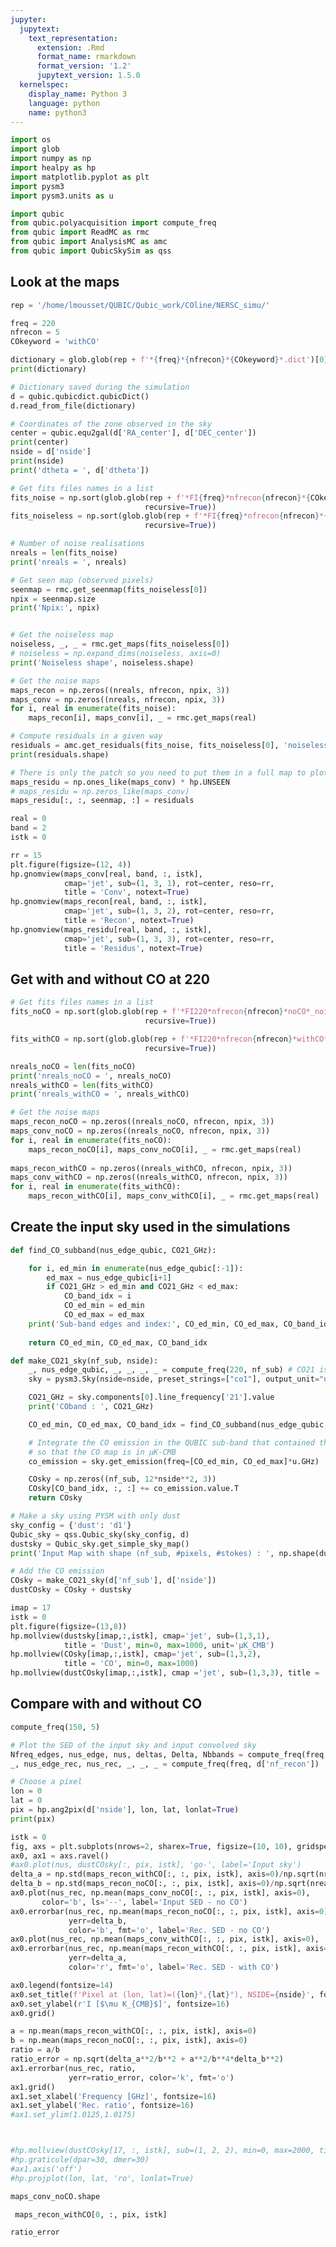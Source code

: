 ```yaml
---
jupyter:
  jupytext:
    text_representation:
      extension: .Rmd
      format_name: rmarkdown
      format_version: '1.2'
      jupytext_version: 1.5.0
  kernelspec:
    display_name: Python 3
    language: python
    name: python3
---
```


```python
import os
import glob
import numpy as np
import healpy as hp
import matplotlib.pyplot as plt
import pysm3
import pysm3.units as u

import qubic
from qubic.polyacquisition import compute_freq
from qubic import ReadMC as rmc
from qubic import AnalysisMC as amc
from qubic import QubicSkySim as qss
```

## Look at the maps

```python
rep = '/home/lmousset/QUBIC/Qubic_work/COline/NERSC_simu/'

freq = 220
nfrecon = 5
COkeyword = 'withCO'

dictionary = glob.glob(rep + f'*{freq}*{nfrecon}*{COkeyword}*.dict')[0]
print(dictionary)

# Dictionary saved during the simulation
d = qubic.qubicdict.qubicDict()
d.read_from_file(dictionary)

# Coordinates of the zone observed in the sky
center = qubic.equ2gal(d['RA_center'], d['DEC_center'])
print(center)
nside = d['nside']
print(nside)
print('dtheta = ', d['dtheta'])

# Get fits files names in a list
fits_noise = np.sort(glob.glob(rep + f'*FI{freq}*nfrecon{nfrecon}*{COkeyword}*_noiselessFalse*.fits', 
                              recursive=True))
fits_noiseless = np.sort(glob.glob(rep + f'*FI{freq}*nfrecon{nfrecon}*{COkeyword}*_noiselessTrue*.fits', 
                              recursive=True))

# Number of noise realisations
nreals = len(fits_noise)
print('nreals = ', nreals)

# Get seen map (observed pixels)
seenmap = rmc.get_seenmap(fits_noiseless[0])
npix = seenmap.size
print('Npix:', npix)



```

```python
# Get the noiseless map
noiseless, _, _ = rmc.get_maps(fits_noiseless[0])
# noiseless = np.expand_dims(noiseless, axis=0)
print('Noiseless shape', noiseless.shape)

# Get the noise maps
maps_recon = np.zeros((nreals, nfrecon, npix, 3))
maps_conv = np.zeros((nreals, nfrecon, npix, 3))
for i, real in enumerate(fits_noise):
    maps_recon[i], maps_conv[i], _ = rmc.get_maps(real)

```

```python
# Compute residuals in a given way
residuals = amc.get_residuals(fits_noise, fits_noiseless[0], 'noiseless')
print(residuals.shape)

# There is only the patch so you need to put them in a full map to plot with healpy
maps_residu = np.ones_like(maps_conv) * hp.UNSEEN
# maps_residu = np.zeros_like(maps_conv)
maps_residu[:, :, seenmap, :] = residuals

```

```python
real = 0
band = 2
istk = 0

rr = 15
plt.figure(figsize=(12, 4))
hp.gnomview(maps_conv[real, band, :, istk], 
            cmap='jet', sub=(1, 3, 1), rot=center, reso=rr,
            title = 'Conv', notext=True)
hp.gnomview(maps_recon[real, band, :, istk], 
            cmap='jet', sub=(1, 3, 2), rot=center, reso=rr,
            title = 'Recon', notext=True)
hp.gnomview(maps_residu[real, band, :, istk], 
            cmap='jet', sub=(1, 3, 3), rot=center, reso=rr,
            title = 'Residus', notext=True)
```

## Get with and without CO at 220

```python
# Get fits files names in a list
fits_noCO = np.sort(glob.glob(rep + f'*FI220*nfrecon{nfrecon}*noCO*_noiselessFalse*.fits', 
                              recursive=True))

fits_withCO = np.sort(glob.glob(rep + f'*FI220*nfrecon{nfrecon}*withCO*_noiselessFalse*.fits', 
                              recursive=True))

nreals_noCO = len(fits_noCO)
print('nreals_noCO = ', nreals_noCO)
nreals_withCO = len(fits_withCO)
print('nreals_withCO = ', nreals_withCO)

# Get the noise maps
maps_recon_noCO = np.zeros((nreals_noCO, nfrecon, npix, 3))
maps_conv_noCO = np.zeros((nreals_noCO, nfrecon, npix, 3))
for i, real in enumerate(fits_noCO):
    maps_recon_noCO[i], maps_conv_noCO[i], _ = rmc.get_maps(real)
    
maps_recon_withCO = np.zeros((nreals_withCO, nfrecon, npix, 3))
maps_conv_withCO = np.zeros((nreals_withCO, nfrecon, npix, 3))
for i, real in enumerate(fits_withCO):
    maps_recon_withCO[i], maps_conv_withCO[i], _ = rmc.get_maps(real)

```

## Create the input sky used in the simulations

```python
def find_CO_subband(nus_edge_qubic, CO21_GHz):

    for i, ed_min in enumerate(nus_edge_qubic[:-1]):
        ed_max = nus_edge_qubic[i+1]
        if CO21_GHz > ed_min and CO21_GHz < ed_max:
            CO_band_idx = i
            CO_ed_min = ed_min
            CO_ed_max = ed_max
    print('Sub-band edges and index:', CO_ed_min, CO_ed_max, CO_band_idx)
            
    return CO_ed_min, CO_ed_max, CO_band_idx

def make_CO21_sky(nf_sub, nside):
    _, nus_edge_qubic, _, _, _, _ = compute_freq(220, nf_sub) # CO21 is contained in the 220GHz focal plane
    sky = pysm3.Sky(nside=nside, preset_strings=["co1"], output_unit="uK_CMB")

    CO21_GHz = sky.components[0].line_frequency['21'].value
    print('COband : ', CO21_GHz)

    CO_ed_min, CO_ed_max, CO_band_idx = find_CO_subband(nus_edge_qubic, CO21_GHz)

    # Integrate the CO emission in the QUBIC sub-band that contained the CO line 
    # so that the CO map is in µK-CMB
    co_emission = sky.get_emission(freq=[CO_ed_min, CO_ed_max]*u.GHz)

    COsky = np.zeros((nf_sub, 12*nside**2, 3))
    COsky[CO_band_idx, :, :] += co_emission.value.T
    return COsky
```

```python
# Make a sky using PYSM with only dust
sky_config = {'dust': 'd1'}
Qubic_sky = qss.Qubic_sky(sky_config, d)
dustsky = Qubic_sky.get_simple_sky_map()
print('Input Map with shape (nf_sub, #pixels, #stokes) : ', np.shape(dustsky))

# Add the CO emission
COsky = make_CO21_sky(d['nf_sub'], d['nside'])
dustCOsky = COsky + dustsky
```

```python
imap = 17
istk = 0
plt.figure(figsize=(13,8))
hp.mollview(dustsky[imap,:,istk], cmap='jet', sub=(1,3,1),
            title = 'Dust', min=0, max=1000, unit='µK_CMB')
hp.mollview(COsky[imap,:,istk], cmap='jet', sub=(1,3,2),
            title = 'CO', min=0, max=1000)
hp.mollview(dustCOsky[imap,:,istk], cmap ='jet', sub=(1,3,3), title = 'dust + CO', min=0, max=1000)
```

## Compare with and without CO

```python
compute_freq(150, 5)
```

```python
# Plot the SED of the input sky and input convolved sky
Nfreq_edges, nus_edge, nus, deltas, Delta, Nbbands = compute_freq(freq, d['nf_sub'])
_, nus_edge_rec, nus_rec, _, _, _ = compute_freq(freq, d['nf_recon'])

# Choose a pixel
lon = 0
lat = 0
pix = hp.ang2pix(d['nside'], lon, lat, lonlat=True)
print(pix)

istk = 0
fig, axs = plt.subplots(nrows=2, sharex=True, figsize=(10, 10), gridspec_kw={'height_ratios': [1.2, 1], 'hspace': 0})
ax0, ax1 = axs.ravel()
#ax0.plot(nus, dustCOsky[:, pix, istk], 'go-', label='Input sky')
delta_a = np.std(maps_recon_withCO[:, :, pix, istk], axis=0)/np.sqrt(nreals_withCO)
delta_b = np.std(maps_recon_noCO[:, :, pix, istk], axis=0)/np.sqrt(nreals_noCO)
ax0.plot(nus_rec, np.mean(maps_conv_noCO[:, :, pix, istk], axis=0),
       color='b', ls='--', label='Input SED - no CO')
ax0.errorbar(nus_rec, np.mean(maps_recon_noCO[:, :, pix, istk], axis=0),
             yerr=delta_b,
             color='b', fmt='o', label='Rec. SED - no CO')
ax0.plot(nus_rec, np.mean(maps_conv_withCO[:, :, pix, istk], axis=0), 'r--', label='Input SED - with CO')
ax0.errorbar(nus_rec, np.mean(maps_recon_withCO[:, :, pix, istk], axis=0),
             yerr=delta_a,
             color='r', fmt='o', label='Rec. SED - with CO')

ax0.legend(fontsize=14)
ax0.set_title(f'Pixel at (lon, lat)=({lon}°,{lat}°), NSIDE={nside}', fontsize=16)
ax0.set_ylabel(r'I [$\mu K_{CMB}$]', fontsize=16)
ax0.grid()

a = np.mean(maps_recon_withCO[:, :, pix, istk], axis=0)
b = np.mean(maps_recon_noCO[:, :, pix, istk], axis=0)
ratio = a/b
ratio_error = np.sqrt(delta_a**2/b**2 + a**2/b**4*delta_b**2)
ax1.errorbar(nus_rec, ratio,
             yerr=ratio_error, color='k', fmt='o')
ax1.grid()
ax1.set_xlabel('Frequency [GHz]', fontsize=16)
ax1.set_ylabel('Rec. ratio', fontsize=16)
#ax1.set_ylim(1.0125,1.0175)



#hp.mollview(dustCOsky[17, :, istk], sub=(1, 2, 2), min=0, max=2000, title='Pixel chosen')
#hp.graticule(dpar=30, dmer=30)
#ax1.axis('off')
#hp.projplot(lon, lat, 'ro', lonlat=True)

```

```python
maps_conv_noCO.shape

```

```python
 maps_recon_withCO[0, :, pix, istk]
```

```python
ratio_error
```

```python

```
